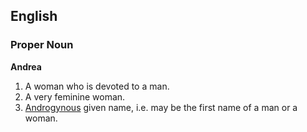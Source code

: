 ==English==
===Proper Noun===
'''Andrea'''
# A woman who is devoted to a man.
# A very feminine woman.
# [[Androgynous]] given name, i.e. may be the first name of a man or a woman.